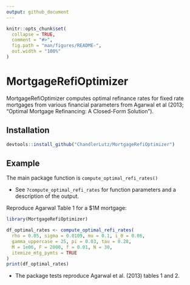```yaml
---
output: github_document
---
```


<!-- README.md is generated from README.Rmd. Please edit that file -->

```r
knitr::opts_chunk$set(
  collapse = TRUE,
  comment = "#>",
  fig.path = "man/figures/README-",
  out.width = "100%"
)
```

# MortgageRefiOptimizer

<!-- badges: start -->
<!-- badges: end -->

MortgageRefiOptimizer computes optimal refinance rates for fixed rate mortgages from various financial parameters from Agarwal et al (2013; "Optimal Mortgage Refinancing: A Closed-Form Solution"). 

## Installation

``` r
devtools::install_github("ChandlerLutz/MortgageRefiOptimizer")
```

## Example

The main package function is `compute_optimal_refi_rates()`

- See `?compute_optimal_refi_rates` for function parameters and a description of the output. 

Reproduce Agarwal Table 1 for a $1M mortgage: 

```r
library(MortgageRefiOptimizer)

df_optimal_rates <- compute_optimal_refi_rates(
  rho = 0.05, sigma = 0.0109, mu = 0.1, i_0 = 0.06,
  gamma_uppercase = 25, pi = 0.03, tau = 0.28,
  M = 1e06, F = 2000, f = 0.01, N = 30,
  itemize_mtg_pymts = TRUE
)
print(df_optimal_rates)
```

- The package tests reproduce Agarwal et al. (2013) tables 1 and 2. 
